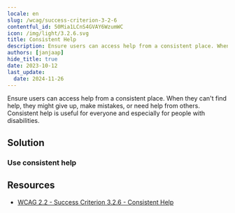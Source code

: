 ```yaml
---
locale: en
slug: /wcag/success-criterion-3-2-6
contentful_id: 50Mia1LCnS4GVAY6WzumWC
icon: /img/light/3.2.6.svg
title: Consistent Help
description: Ensure users can access help from a consistent place. When they can't find help, they might give up, make mistakes, or need help from others.
authors: [janjaap]
hide_title: true
date: 2023-10-12
last_update:
  date: 2024-11-26
---
```


<Hero
  title="Consistent Help"
  image="/img/light/3.2.6.svg"
  alt="WCAG 3.2.6 icon"
  prefix="Success Criterion 3.2.6"
  suffix="Level A"
/>

Ensure users can access help from a consistent place. When they can't find help, they might give up, make mistakes, or need help from others. Consistent help is useful for everyone and especially for people with disabilities.

## Solution

### Use consistent help

<CodeSample id="screen-help" locale="en"/>

## Resources

- [WCAG 2.2 - Success Criterion 3.2.6 - Consistent Help](https://www.w3.org/TR/WCAG22/#consistent-help)
